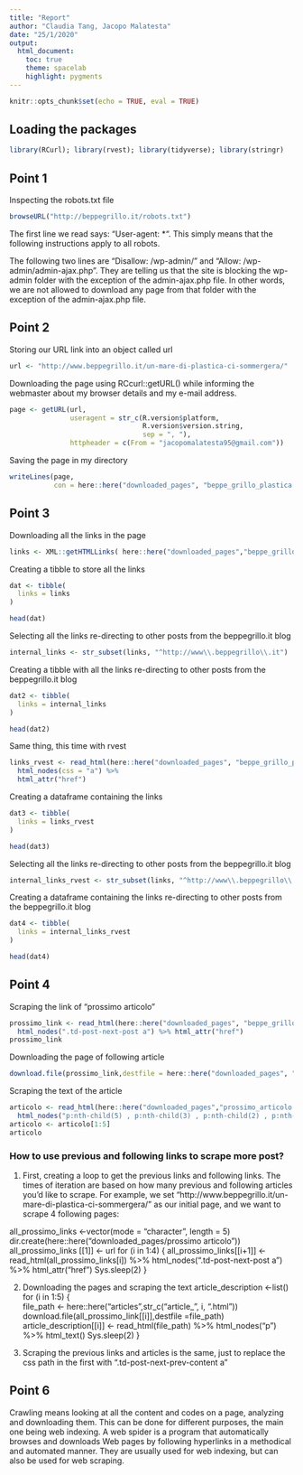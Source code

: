 ```yaml
---
title: "Report"
author: "Claudia Tang, Jacopo Malatesta"
date: "25/1/2020"
output: 
  html_document:
    toc: true
    theme: spacelab
    highlight: pygments
---
```

```r
knitr::opts_chunk$set(echo = TRUE, eval = TRUE)
```

## Loading the packages

```r
library(RCurl); library(rvest); library(tidyverse); library(stringr)

```


## Point 1 

Inspecting the robots.txt file

```r
browseURL("http://beppegrillo.it/robots.txt") 
```

The first line we read says: "User-agent: *". This simply means that the following instructions apply to all robots.

The following two lines are "Disallow: /wp-admin/" and "Allow: /wp-admin/admin-ajax.php". They are telling us that the site is blocking the wp-admin folder with the exception of the admin-ajax.php file. In other words, we are not allowed to download any page from that folder with the exception of the admin-ajax.php file. 



## Point 2

Storing our URL link into an object called url 

```r
url <- "http://www.beppegrillo.it/un-mare-di-plastica-ci-sommergera/"

```

Downloading the page using RCcurl::getURL() while informing the webmaster about my browser details and my e-mail address.

```r
page <- getURL(url, 
               useragent = str_c(R.version$platform,
                                 R.version$version.string,
                                 sep = ", "),
               httpheader = c(From = "jacopomalatesta95@gmail.com")) 

```


Saving the page in my directory

```r
writeLines(page, 
           con = here::here("downloaded_pages", "beppe_grillo_plastica.html")) 

```


## Point 3

Downloading all the links in the page 

```r
links <- XML::getHTMLLinks( here::here("downloaded_pages","beppe_grillo_plastica.html"))

```

Creating a tibble to store all the links

```r
dat <- tibble(
  links = links
)

head(dat)

```

Selecting all the links re-directing to other posts from the beppegrillo.it blog

```r
internal_links <- str_subset(links, "^http://www\\.beppegrillo\\.it")

```

Creating a tibble with all the links re-directing to other posts from the beppegrillo.it blog

```r
dat2 <- tibble(
  links = internal_links
)

head(dat2)

```


Same thing, this time with rvest

```r
links_rvest <- read_html(here::here("downloaded_pages", "beppe_grillo_plastica.html")) %>% 
  html_nodes(css = "a") %>% 
  html_attr("href")

```


Creating a dataframe containing the links

```r
dat3 <- tibble(
  links = links_rvest
)

head(dat3)

```


Selecting all the links re-directing to other posts from the beppegrillo.it blog

```r
internal_links_rvest <- str_subset(links, "^http://www\\.beppegrillo\\.it")

```

Creating a dataframe containing the links re-directing to other posts from the beppegrillo.it blog

```r
dat4 <- tibble(
  links = internal_links_rvest
)

head(dat4)
```


## Point 4
Scraping the link of "prossimo articolo"
```r
prossimo_link <- read_html(here::here("downloaded_pages", "beppe_grillo_plastica.html")) %>% 
  html_nodes(".td-post-next-post a") %>% html_attr("href")
prossimo_link
```

Downloading the page of following article
```r
download.file(prossimo_link,destfile = here::here("downloaded_pages", "prossimo_articolo.html"))
```

Scraping the text of the article
```r
articolo <- read_html(here::here("downloaded_pages","prossimo_articolo.html")) %>%
  html_nodes("p:nth-child(5) , p:nth-child(3) , p:nth-child(2) , p:nth-child(1) , .td-pb-padding-side .entry-title") %>%   html_text()
articolo <- articolo[1:5]
articolo
```

### How to use previous and following links to scrape more post?
1. First, creating a loop to get the previous links and following links. The times of iteration are based on
how many previous and following articles you'd like to scrape.
For example, we set "http://www.beppegrillo.it/un-mare-di-plastica-ci-sommergera/" as our initial page, and we want to
scrape 4 following pages:

all_prossimo_links <-vector(mode = "character", length = 5)
dir.create(here::here("downloaded_pages/prossimo articolo"))
all_prossimo_links [[1]] <- url
for (i in 1:4) {
  all_prossimo_links[[i+1]] <- read_html(all_prossimo_links[i]) %>% html_nodes(".td-post-next-post a") %>% html_attr("href") 
  Sys.sleep(2)
}


2. Downloading the pages and scraping the text 
article_description <-list()
for (i in 1:5) {  
  file_path <- here::here("articles",str_c("article_", i, ".html"))
  download.file(all_prossimo_link[[i]],destfile =file_path)
  article_description[[i]] <- read_html(file_path) %>% 
    html_nodes("p") %>% 
    html_text() 
  Sys.sleep(2)
}  

3. Scraping the previous links and articles is the same, just to replace the css path in the first with ".td-post-next-prev-content a"  




## Point 6

Crawling means looking at all the content and codes on a page, analyzing and downloading them. This can be done for 
different purposes, the main one being web indexing. A web spider is a program that automatically browses and downloads Web pages by following hyperlinks in a methodical and automated manner. They are usually used for web indexing, but 
can also be used for web scraping. 

